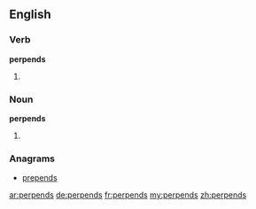 ==English==

===Verb===
'''perpends'''

# {{en-third-person singular of|perpend}}

===Noun===
'''perpends'''

# {{plural of|perpend}}

===Anagrams===
* [[prepends#English|prepends]]

[[ar:perpends]]
[[de:perpends]]
[[fr:perpends]]
[[my:perpends]]
[[zh:perpends]]